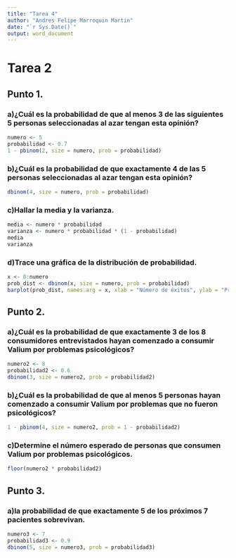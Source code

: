 ```yaml
---
title: "Tarea 4"
author: "Andres Felipe Marroquin Martin"
date: "`r Sys.Date()`"
output: word_document
---
```

# Tarea 2

## Punto 1.

### a)¿Cuál es la probabilidad de que al menos 3 de las siguientes 5 personas seleccionadas al azar tengan esta opinión?

```r
numero <- 5
probabilidad <- 0.7
1 - pbinom(2, size = numero, prob = probabilidad)
```

### b)¿Cuál es la probabilidad de que exactamente 4 de las 5 personas seleccionadas al azar tengan esta opinión?

```r
dbinom(4, size = numero, prob = probabilidad)
```

### c)Hallar la media y la varianza.

```r
media <- numero * probabilidad
varianza <- numero * probabilidad * (1 - probabilidad)
media
varianza
```

### d)Trace una gráfica de la distribución de probabilidad.

```r
x <- 0:numero
prob_dist <- dbinom(x, size = numero, prob = probabilidad)
barplot(prob_dist, names.arg = x, xlab = "Número de éxitos", ylab = "Probabilidad", main = "Distribución binomial (numero=5, probabilidad=0.7)")

```

## Punto 2.

### a)¿Cuál es la probabilidad de que exactamente 3 de los 8 consumidores entrevistados hayan comenzado a consumir Valium por problemas psicológicos?

```r
numero2 <- 8
probabilidad2 <- 0.6
dbinom(3, size = numero2, prob = probabilidad2)
```

### b)¿Cuál es la probabilidad de que al menos 5 personas hayan comenzado a consumir Valium por problemas que no fueron psicológicos?

```r
1 - pbinom(4, size = numero2, prob = 1 - probabilidad2)
```

### c)Determine el número esperado de personas que consumen Valium por problemas psicológicos.

```r
floor(numero2 * probabilidad2)
```

## Punto 3.

### a)la probabilidad de que exactamente 5 de los próximos 7 pacientes sobrevivan.

```r
numero3 <- 7
probabilidad3 <- 0.9
dbinom(5, size = numero3, prob = probabilidad3)
```
